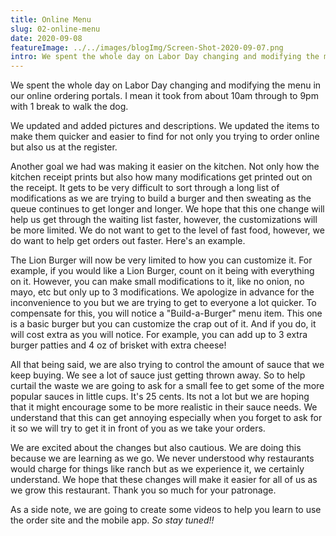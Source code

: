 ```yaml
---
title: Online Menu
slug: 02-online-menu
date: 2020-09-08
featureImage: ../../images/blogImg/Screen-Shot-2020-09-07.png
intro: We spent the whole day on Labor Day changing and modifying the menu in our online ordering portals. I mean it took from about 10am through to 9pm with 1 break to walk the dog. We updated and added pictures and descriptions. We updated the items to make them quicker and easier to find for not only you trying to order online but also us at the register.
---
```


We spent the whole day on Labor Day changing and modifying the menu in our online ordering portals. I mean it took from about 10am through to 9pm with 1 break to walk the dog.
<br />

We updated and added pictures and descriptions. We updated the items to make them quicker and easier to find for not only you trying to order online but also us at the register.
<br />

Another goal we had was making it easier on the kitchen. Not only how the kitchen receipt prints but also how many modifications get printed out on the receipt. It gets to be very difficult to sort through a long list of modifications as we are trying to build a burger and then sweating as the queue continues to get longer and longer. We hope that this one change will help us get through the waiting list faster, however, the customizations will be more limited. We do not want to get to the level of fast food, however, we do want to help get orders out faster. Here's an example.
<br />

The Lion Burger will now be very limited to how you can customize it. For example, if you would like a Lion Burger, count on it being with everything on it. However, you can make small modifications to it, like no onion, no mayo, etc but only up to 3 modifications. We apologize in advance for the inconvenience to you but we are trying to get to everyone a lot quicker. To compensate for this, you will notice a "Build-a-Burger" menu item. This one is a basic burger but you can customize the crap out of it. And if you do, it will cost extra as you will notice. For example, you can add up to 3 extra burger patties and 4 oz of brisket with extra cheese!
<br />

All that being said, we are also trying to control the amount of sauce that we keep buying. We see a lot of sauce just getting thrown away. So to help curtail the waste we are going to ask for a small fee to get some of the more popular sauces in little cups. It's 25 cents. Its not a lot but we are hoping that it might encourage some to be more realistic in their sauce needs. We understand that this can get annoying especially when you forget to ask for it so we will try to get it in front of you as we take your orders.
<br />

We are excited about the changes but also cautious. We are doing this because we are learning as we go. We never understood why restaurants would charge for things like ranch but as we experience it, we certainly understand. We hope that these changes will make it easier for all of us as we grow this restaurant.  Thank you so much for your patronage.
<br />

As a side note, we are going to create some videos to help you learn to use the order site and the mobile app. *So stay tuned!!*